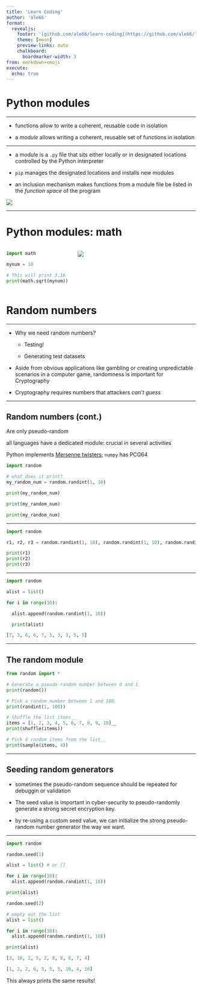 ```yaml
---
title: 'Learn Coding'
author: 'ale66'
format: 
  revealjs:
    footer: '[github.com/ale66/learn-coding](https://github.com/ale66/learn-coding)&nbsp;&nbsp;&nbsp;'
    theme: [moon]
    preview-links: auto
    chalkboard: 
      boardmarker-width: 3
from: markdown+emoji
execute:
  echo: true
---
```



# Python modules

---

- functions allow to write a coherent, reusable code in isolation

- a *module* allows writing a coherent, reusable set of functions in isolation


---

- a module is a `.py` file that sits either locally or in designated locations controlled by the Python interpreter
  
- `pip` manages the designated locations and installs new modules
  
- an inclusion mechanism makes functions from a module file be listed in the *function space* of the program
   
![](./imgs/modules.png)


---

# Python modules: math

::::{.columns}

:::{.column width="35%"}
```python
import math

mynum = 10

# This will print 3.16
print(math.sqrt(mynum))
```
:::

:::{.column width="65%"}
![](imgs/math.png)
:::

::::


# Random numbers

---

* Why we need random numbers?
  * Testing!
  
  * Generating test datasets

* Aside from obvious applications like gambling or creating unpredictable scenarios in a computer game, randomness is important for Cryptography

* Cryptography requires numbers that attackers *can't guess*


---

## Random numbers (cont.)

Are only pseudo-random

all languages have a dedicated module: crucial in several activities

Python implements [Mersenne twisters](https://www.geeksforgeeks.org/random-numbers-in-python/); `numpy` has PCG64

```python
import random

# what does it print?
my_random_num = random.randint(1, 10)

print(my_random_num)

print(my_random_num)

print(my_random_num)
```

---


```python
import random

r1, r2, r3 = random.randint(1, 10), random.randint(1, 10), random.randint(1, 10)

print(r1)
print(r2)
print(r3)
```


---

```python
import random

alist = list()

for i in range(10):

  alist.append(random.randint(1, 10))

  print(alist)

[7, 3, 6, 6, 7, 5, 3, 3, 5, 5]
```


---

## The random module


```python
from random import *

# Generate a pseudo-random number between 0 and 1.
print(random())

# Pick a random number between 1 and 100.
print(randint(1, 100))

# Shuffle the list items__
items = [1, 2, 3, 4, 5, 6, 7, 8, 9, 10]__
print(shuffle(items))

# Pick 4 random items from the list__
print(sample(items, 4))
```

---

## Seeding random generators

* sometimes the pseudo-random sequence should be repeated for debuggin or validation

* The seed value is important in cyber-security to pseudo-randomly generate a strong secret encryption key.

* by re-using a custom seed value, we can initialize the strong pseudo-random number generator the way we want.


---

```python
import random

random.seed(1)

alist = list() # or []

for i in range(10):
  alist.append(random.randint(1, 10))

print(alist)

random.seed(2)

# empty out the list
alist = list()

for i in range(10):
  alist.append(random.randint(1, 10))

print(alist)

[3, 10, 2, 5, 2, 8, 8, 8, 7, 4]

[1, 2, 2, 6, 3, 5, 5, 10, 4, 10]
```

This always prints the same results!
